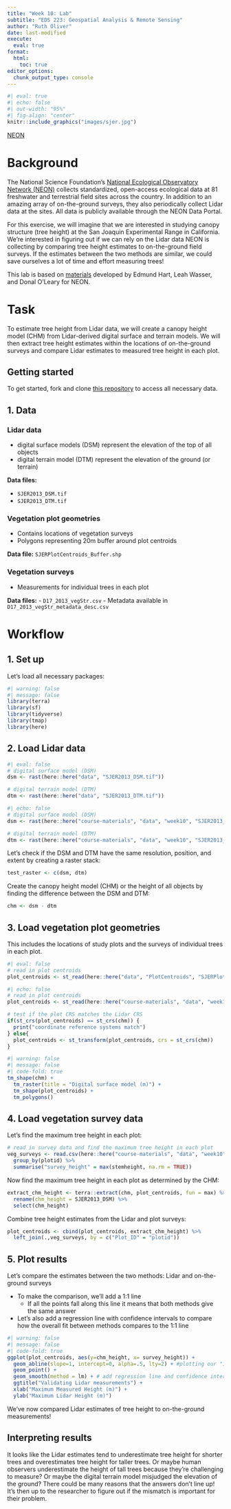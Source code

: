 ```yaml
---
title: "Week 10: Lab"
subtitle: "EDS 223: Geospatial Analysis & Remote Sensing"
author: "Ruth Oliver"
date: last-modified
execute: 
  eval: true
format:
  html:
    toc: true
editor_options: 
  chunk_output_type: console
---
```


```r
#| eval: true
#| echo: false
#| out-width: "95%"
#| fig-align: "center"
knitr::include_graphics("images/sjer.jpg")
```

::: {.gray-text .center-text}
[NEON](https://www.neonscience.org/field-sites/sjer){target="_blank"}
:::

# Background
The National Science Foundation's [National Ecological Observatory Network (NEON)](https://www.neonscience.org/about) collects standardized, open-access ecological data at 81 freshwater and terrestrial field sites across the country. In addition to an amazing array of on-the-ground surveys, they also periodically collect Lidar data at the sites. All data is publicly available through the NEON Data Portal.

For this exercise, we will imagine that we are interested in studying canopy structure (tree height) at the San Joaquin Experimental Range in California. We're interested in figuring out if we can rely on the Lidar data NEON is collecting by comparing tree height estimates to on-the-ground field surveys. If the estimates between the two methods are similar, we could save ourselves a lot of time and effort measuring trees!

This lab is based on [materials](https://www.neonscience.org/resources/learning-hub/tutorials/introduction-light-detection-and-ranging-lidar-explore-point) developed by Edmund Hart, Leah Wasser, and Donal O'Leary for NEON.

# Task
To estimate tree height from Lidar data, we will create a canopy height model (CHM) from Lidar-derived digital surface and terrain models. We will then extract tree height estimates within the locations of on-the-ground surveys and compare Lidar estimates to measured tree height in each plot. 

:::{.callout-note icon=true}
# Getting started
To get started, fork and clone [this repository](https://github.com/EDS-223-Geospatial/eds223-week10){target="_blank"} to access all necessary data.
:::

## 1. Data

### Lidar data

- digital surface models (DSM) represent the elevation of the top of all objects
- digital terrain model (DTM) represent the elevation of the ground (or terrain)

**Data files:**

- `SJER2013_DSM.tif`
- `SJER2013_DTM.tif`

### Vegetation plot geometries

- Contains locations of vegetation surveys
- Polygons representing 20m buffer around plot centroids

**Data file:** `SJERPlotCentroids_Buffer.shp`

### Vegetation surveys

- Measurements for individual trees in each plot

**Data files:**
- `D17_2013_vegStr.csv`
- Metadata available in `D17_2013_vegStr_metadata_desc.csv`


# Workflow

## 1. Set up

Let's load all necessary packages:

```r
#| warning: false
#| message: false
library(terra)
library(sf)
library(tidyverse)
library(tmap)
library(here)
```

## 2. Load Lidar data

```r
#| eval: false
# digital surface model (DSM)
dsm <- rast(here::here("data", "SJER2013_DSM.tif"))

# digital terrain model (DTM)
dtm <- rast(here::here("data", "SJER2013_DTM.tif"))
```

```r
#| echo: false
# digital surface model (DSM)
dsm <- rast(here::here("course-materials", "data", "week10", "SJER2013_DSM.tif"))

# digital terrain model (DTM)
dtm <- rast(here::here("course-materials", "data", "week10", "SJER2013_DTM.tif"))
```

Let's check if the DSM and DTM have the same resolution, position, and extent by creating a raster stack:

```r
test_raster <- c(dsm, dtm)
```

Create the canopy height model (CHM) or the height of all objects by finding the difference between the DSM and DTM:

```r
chm <- dsm - dtm
```

## 3. Load vegetation plot geometries

This includes the locations of study plots and the surveys of individual trees in each plot.

```r
#| eval: false
# read in plot centroids
plot_centroids <- st_read(here::here("data", "PlotCentroids", "SJERPlotCentroids_Buffer.shp"))
```


```r
#| echo: false
# read in plot centroids
plot_centroids <- st_read(here::here("course-materials", "data", "week10", "PlotCentroids", "SJERPlotCentroids_Buffer.shp"))
```

```r
# test if the plot CRS matches the Lidar CRS
if(st_crs(plot_centroids) == st_crs(chm)) {
  print("coordinate reference systems match")
} else{
  plot_centroids <- st_transform(plot_centroids, crs = st_crs(chm))
}
```


```r
#| warning: false
#| message: false
#| code-fold: true
tm_shape(chm) +
  tm_raster(title = "Digital surface model (m)") +
  tm_shape(plot_centroids) +
  tm_polygons()
```

## 4. Load vegetation survey data

Let's find the maximum tree height in each plot:

```r
# read in survey data and find the maximum tree height in each plot
veg_surveys <- read.csv(here::here("course-materials", "data", "week10", "VegetationData", "D17_2013_vegStr.csv")) %>%
  group_by(plotid) %>%
  summarise("survey_height" = max(stemheight, na.rm = TRUE))
```

Now find the maximum tree height in each plot as determined by the CHM:

```r
extract_chm_height <- terra::extract(chm, plot_centroids, fun = max) %>%
  rename(chm_height = SJER2013_DSM) %>%
  select(chm_height)
```

Combine tree height estimates from the Lidar and plot surveys:

```r
plot_centroids <- cbind(plot_centroids, extract_chm_height) %>%
  left_join(.,veg_surveys, by = c("Plot_ID" = "plotid"))
```

## 5. Plot results

Let's compare the estimates between the two methods: Lidar and on-the-ground surveys

- To make the comparison, we'll add a 1:1 line
  - If all the points fall along this line it means that both methods give the same answer
- Let's also add a regression line with confidence intervals to compare how the overall fit between methods compares to the 1:1 line

```r
#| warning: false
#| message: false
#| code-fold: true
ggplot(plot_centroids, aes(y=chm_height, x= survey_height)) +
  geom_abline(slope=1, intercept=0, alpha=.5, lty=2) + #plotting our "1:1" line
  geom_point() +
  geom_smooth(method = lm) + # add regression line and confidence interval
  ggtitle("Validating Lidar measurements") +
  xlab("Maximum Measured Height (m)") +
  ylab("Maximum Lidar Height (m)")

```

We've now compared Lidar estimates of tree height to on-the-ground measurements! 

:::{.callout-warning icon=true}
# Interpreting results
It looks like the Lidar estimates tend to underestimate tree height for shorter trees and overestimates tree height for taller trees. Or maybe human observers underestimate the height of tall trees because they're challenging to measure? Or maybe the digital terrain model misjudged the elevation of the ground? There could be many reasons that the answers don't line up! It's then up to the researcher to figure out if the mismatch is important for their problem.
:::

